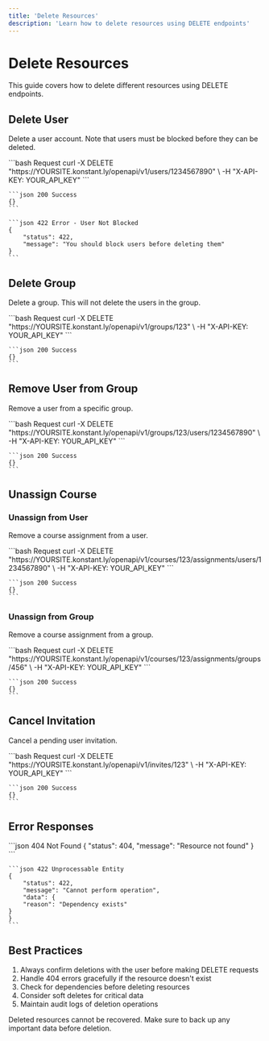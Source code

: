 ```yaml
---
title: 'Delete Resources'
description: 'Learn how to delete resources using DELETE endpoints'
---
```


# Delete Resources

This guide covers how to delete different resources using DELETE endpoints.

## Delete User

Delete a user account. Note that users must be blocked before they can be deleted.

<CodeGroup>
    ```bash Request
    curl -X DELETE "https://YOURSITE.konstant.ly/openapi/v1/users/1234567890" \
    -H "X-API-KEY: YOUR_API_KEY"
    ```

    ```json 200 Success
    {}
    ```

    ```json 422 Error - User Not Blocked
    {
        "status": 422,
        "message": "You should block users before deleting them"
    }
    ```
</CodeGroup>

## Delete Group

Delete a group. This will not delete the users in the group.

<CodeGroup>
    ```bash Request
    curl -X DELETE "https://YOURSITE.konstant.ly/openapi/v1/groups/123" \
    -H "X-API-KEY: YOUR_API_KEY"
    ```

    ```json 200 Success
    {}
    ```
</CodeGroup>

## Remove User from Group

Remove a user from a specific group.

<CodeGroup>
    ```bash Request
    curl -X DELETE "https://YOURSITE.konstant.ly/openapi/v1/groups/123/users/1234567890" \
    -H "X-API-KEY: YOUR_API_KEY"
    ```

    ```json 200 Success
    {}
    ```
</CodeGroup>

## Unassign Course

### Unassign from User

Remove a course assignment from a user.

<CodeGroup>
    ```bash Request
    curl -X DELETE "https://YOURSITE.konstant.ly/openapi/v1/courses/123/assignments/users/1234567890" \
    -H "X-API-KEY: YOUR_API_KEY"
    ```

    ```json 200 Success
    {}
    ```
</CodeGroup>

### Unassign from Group

Remove a course assignment from a group.

<CodeGroup>
    ```bash Request
    curl -X DELETE "https://YOURSITE.konstant.ly/openapi/v1/courses/123/assignments/groups/456" \
    -H "X-API-KEY: YOUR_API_KEY"
    ```

    ```json 200 Success
    {}
    ```
</CodeGroup>

## Cancel Invitation

Cancel a pending user invitation.

<CodeGroup>
    ```bash Request
    curl -X DELETE "https://YOURSITE.konstant.ly/openapi/v1/invites/123" \
    -H "X-API-KEY: YOUR_API_KEY"
    ```

    ```json 200 Success
    {}
    ```
</CodeGroup>

## Error Responses

<ResponseExample>
    ```json 404 Not Found
    {
        "status": 404,
        "message": "Resource not found"
    }
    ```

    ```json 422 Unprocessable Entity
    {
        "status": 422,
        "message": "Cannot perform operation",
        "data": {
        "reason": "Dependency exists"
    }
    }
    ```
</ResponseExample>

## Best Practices

1. Always confirm deletions with the user before making DELETE requests
2. Handle 404 errors gracefully if the resource doesn't exist
3. Check for dependencies before deleting resources
4. Consider soft deletes for critical data
5. Maintain audit logs of deletion operations

<Note>
    Deleted resources cannot be recovered. Make sure to back up any important data before deletion.
</Note>
